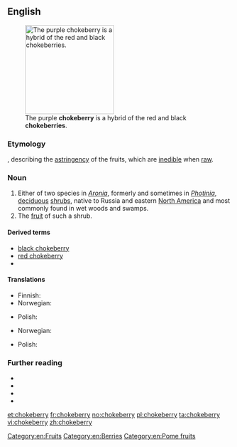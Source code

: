 ==English==
[[Image:Aronia prunifolia0.jpg|thumb|right|200px|The purple '''chokeberry''' is a hybrid of the red and black '''chokeberries'''.]]

===Etymology===
{{compound|choke|berry|lang=en}}, describing the [[astringency]] of the fruits, which are [[inedible]] when [[raw]].

===Noun===
{{en-noun|chokeberries}}
# Either of two species in ''[[Aronia]]'', formerly and sometimes in ''[[Photinia]]'', [[deciduous]] [[shrub]]s, native to Russia and eastern [[North America]] and most commonly found in wet woods and swamps.
# The [[fruit]] of such a shrub.

====Derived terms====
* [[black chokeberry]]
* [[red chokeberry]]
* {{vern|purple chokeberry|pedia=1}}

====Translations====
{{trans-top|decidious shrub in genus ''Aronia''}}
* Finnish: {{t+|fi|aronia}}
* Norwegian: {{t|no|svartsurbærbusk|n}}
{{trans-mid}}
* Polish: {{t+|pl|aronia|f}}
{{trans-bottom}}

{{trans-top|fruit of such a shrub}}
* Norwegian: {{t|no|svartsurbær|n}}
{{trans-mid}}
* Polish: {{t+|pl|aronia|f}}
{{trans-bottom}}

===Further reading===
* {{pedia}}
* {{specieslite|Aronia}}
* {{commonslite|Category:Aronia}}
* {{R:USDA Plants|PHOTI}}

[[Category:en:Fruits]]
[[Category:en:Berries]]
[[Category:en:Pome fruits]]

[[et:chokeberry]]
[[fr:chokeberry]]
[[no:chokeberry]]
[[pl:chokeberry]]
[[ta:chokeberry]]
[[vi:chokeberry]]
[[zh:chokeberry]]